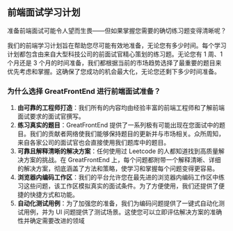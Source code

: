 ## 前端面试学习计划

准备前端面试可能令人望而生畏——但如果掌握您需要的确切练习题变得清晰呢？

我们的前端学习计划旨在帮助您尽可能有效地准备，无论您有多少时间。每个学习计划都包含由来自大型科技公司的前面试官精心策划的练习题。无论您有 1 周、1 个月还是 3 个月的时间准备，我们都根据当前的市场趋势选择了最重要的题目来优先考虑和掌握。这确保了您成功的机会最大化，无论您还剩下多少时间准备。

### 为什么选择 GreatFrontEnd 进行前端面试准备？

1. **由可靠的工程师打造**：我们所有的内容均由经验丰富的前端工程师和了解前端面试要求的面试官撰写。
2. **练习真实的题目**：GreatFrontEnd 提供了一系列极有可能出现在您面试中的题目。我们的贡献者网络使我们能够保持题目的更新并与市场相关。众所周知，来自各家公司的面试官也会直接使用我们题库中的题目。
3. **可靠且解释清晰的解决方案**：任何使用过 Leetcode 的人都知道找到高质量解决方案的挑战。在 GreatFrontEnd 上，每个问题都附带一个解释清晰、详细的解决方案，彻底涵盖了方法和策略，使学习和掌握每个问题变得更容易。
4. **浏览器内编码工作区**：我们的平台允许您在最先进的浏览器内编码工作区中练习这些问题，该工作区模拟真实的面试条件。为了方便使用，我们还提供了便捷的快捷方式和功能。
5. **自动化测试用例**：为了加强您的准备，我们为编码问题提供了一键式自动化测试用例，并为 UI 问题提供了测试场景。这使您可以立即评估解决方案的准确性并确定需要改进的领域
